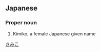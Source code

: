 ==Japanese==
{{ja-kanjitab|祈|実|子}}

===Proper noun===
{{ja-pos|proper|きみこ}}
# Kimiko, a female Japanese given name

[[Category:Japanese female given names|きみこ]]